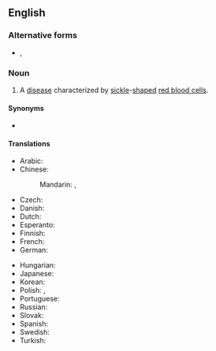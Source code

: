 ==English==
{{wikipedia}}

===Alternative forms===
* {{l|en|sickle cell anaemia}}, {{l|en|sickle-cell anaemia}} {{qualifier|British}}

===Noun===
{{en-noun|?}}

# {{lb|en|North America}} A [[disease]] characterized by [[sickle]]-[[shape]]d [[red blood cell]]s.

====Synonyms====
* {{l|en|sickle-cell disease}}

====Translations====
{{trans-top|disease characterized by sickle-shaped red blood cells}}
* Arabic: {{t-needed|ar}}
* Chinese:
*: Mandarin: {{t+|cmn|鐮刀型紅血球疾病|sc=Hani}}, {{t+|cmn|镰刀型红血球疾病|tr=liándāoxíng hóngxuèqiú jíbìng|sc=Hani}}
* Czech: {{t|cs|srpkovitá anémie|f}}
* Danish: {{t-needed|da}}
* Dutch: {{t|nl|sikkelcelanemie|f}}
* Esperanto: {{t|eo|serpoĉela anemio}}
* Finnish: {{t+|fi|sirppisoluanemia}}
* French: {{t+|fr|drépanocytose|f}}
* German: {{t+|de|Sichelzellenanämie|f}}
{{trans-mid}}
* Hungarian: {{t+|hu|sarlósejtes vérszegénység}}
* Japanese: {{t|ja|鎌状赤血球症|tr=かまじょうせっけっきゅうしょう, kamajō sekkekkyūshō|sc=Jpan}}
* Korean: {{t-needed|ko}}
* Polish: {{t|pl|anemia sierpowata|f}}, {{t|pl|niedokrwistość sierpowatokrwinkowa|f}}
* Portuguese: {{t+|pt|anemia falciforme|f}}
* Russian: {{t|ru|серповиднокле́точная анеми́я|f}}
* Slovak: {{t|sk|kosáčikovitá anémia}}
* Spanish: {{t|es|anemia falciforme|f}}
* Swedish: {{t|sv|sickelcellanemi|c}}
* Turkish: {{t|tr|orak hücre anemisi}}
{{trans-bottom}}